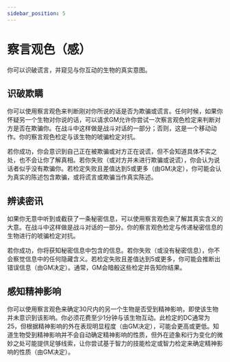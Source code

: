 ```yaml
---
sidebar_position: 5
---
```


# 察言观色（感）

你可以识破谎言，并窥见与你互动的生物的真实意图。

## 识破欺瞒

你可以使用察言观色来判断刚对你所说的话是否为欺骗或谎言。任何时候，如果你怀疑另一个生物对你说的话，可以请求GM允许你尝试一次察言观色检定来判断对方是否在欺骗你。在战斗中这样做是战斗对话的一部分；否则，这是一个移动动作。你的察言观色检定与该生物的唬骗检定对抗。

若你成功，你会意识到自己正在被欺骗或对方正在说谎，但不会知道具体不实之处，也不会让你了解真相。若你失败（或对方并未进行欺骗或说谎），你会认为说话者似乎没有欺骗你。若检定失败且差值达到5或更多（由GM决定），你可能会认为真实的陈述包含欺骗，或将谎言或欺骗当作真实陈述。

## 辨读密讯

如果你无意中听到或截获了一条秘密信息，可以使用察言观色来了解其真实含义的大意。在战斗中这样做是战斗对话的一部分。你的察言观色检定与传递秘密信息的生物进行的唬骗检定对抗。

若你成功，你将获知秘密信息中包含的信息。若你失败（或没有秘密信息），你不会察觉信息中的任何隐藏含义。若检定失败且差值达到5或更多，你可能会推断出错误信息（由GM决定）。通常，GM会暗骰这些检定并告知你结果。

## 感知精神影响

你可以使用察言观色来确定30尺内的另一个生物是否受到精神影响，即使该生物并未意识到该影响。你必须花费至少1分钟与该生物互动。此检定的DC通常为25，但根据精神影响的外在表现明显程度（由GM决定），可能会更高或更低。知道生物受到精神影响并不会自动确定精神影响的性质，但外在迹象和行为变化的微妙之处可能提供足够线索，让你尝试基于智力的技能检定或智力检定来确定精神影响的性质（由GM决定）。